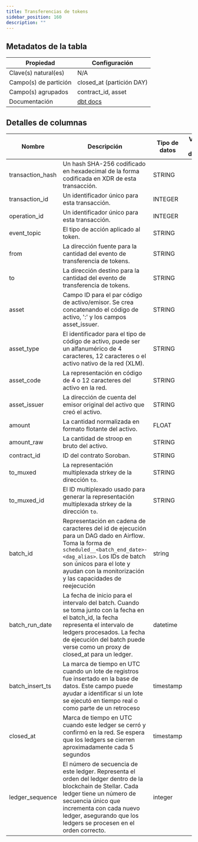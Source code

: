 ```yaml
---
title: Transferencias de tokens
sidebar_position: 160
description: ""
---
```


<div className="scoped-data-dictionary-table">

## Metadatos de la tabla

| Propiedad             | Configuración                                                                                                      |
| --------------------- | ------------------------------------------------------------------------------------------------------------------ |
| Clave(s) natural(es)  | N/A                                                                                                                |
| Campo(s) de partición | closed_at (partición DAY)                                                                                          |
| Campo(s) agrupados    | contract_id, asset                                                                                                 |
| Documentación         | [dbt docs](http://www.stellar-dbt-docs.com/#!/source/source.stellar_dbt_public.crypto_stellar.token_transfers_raw) |

## Detalles de columnas

| Nombre           | Descripción                                                                                                                                                                                                                                                  | Tipo de datos | Valores del dominio | ¿Obligatorio? | Notas |
| ---------------- | ------------------------------------------------------------------------------------------------------------------------------------------------------------------------------------------------------------------------------------------------------------ | ------------- | ------------------- | ------------- | ----- |
| transaction_hash | Un hash SHA-256 codificado en hexadecimal de la forma codificada en XDR de esta transacción.                                                                                                                                                                 | STRING        |                     | Sí            |       |
| transaction_id   | Un identificador único para esta transacción.                                                                                                                                                                                                                | INTEGER       |                     | Sí            |       |
| operation_id     | Un identificador único para esta transacción.                                                                                                                                                                                                                | INTEGER       |                     | No            |       |
| event_topic      | El tipo de acción aplicado al token.                                                                                                                                                                                                                         | STRING        |                     | Sí            |       |
| from             | La dirección fuente para la cantidad del evento de transferencia de tokens.                                                                                                                                                                                  | STRING        |                     | No            |       |
| to               | La dirección destino para la cantidad del evento de transferencia de tokens.                                                                                                                                                                                 | STRING        |                     | No            |       |
| asset            | Campo ID para el par código de activo/emisor. Se crea concatenando el código de activo, ':' y los campos asset_issuer.                                                                                                                                       | STRING        |                     | Sí            |       |
| asset_type       | El identificador para el tipo de código de activo, puede ser un alfanumérico de 4 caracteres, 12 caracteres o el activo nativo de la red (XLM).                                                                                                              | STRING        |                     | Sí            |       |
| asset_code       | La representación en código de 4 o 12 caracteres del activo en la red.                                                                                                                                                                                       | STRING        |                     | No            |       |
| asset_issuer     | La dirección de cuenta del emisor original del activo que creó el activo.                                                                                                                                                                                    | STRING        |                     | No            |       |
| amount           | La cantidad normalizada en formato flotante del activo.                                                                                                                                                                                                      | FLOAT         |                     | Sí            |       |
| amount_raw       | La cantidad de stroop en bruto del activo.                                                                                                                                                                                                                   | STRING        |                     | Sí            |       |
| contract_id      | ID del contrato Soroban.                                                                                                                                                                                                                                     | STRING        |                     | Sí            |       |
| to_muxed         | La representación multiplexada strkey de la dirección `to`.                                                                                                                                                                                                  | STRING        |                     | No            |       |
| to_muxed_id      | El ID multiplexado usado para generar la representación multiplexada strkey de la dirección `to`.                                                                                                                                                            | STRING        |                     | No            |       |
| batch_id         | Representación en cadena de caracteres del id de ejecución para un DAG dado en Airflow. Toma la forma de `scheduled__<batch_end_date>-<dag_alias>`. Los IDs de batch son únicos para el lote y ayudan con la monitorización y las capacidades de reejecución | string        |                     | Sí            |       |
| batch_run_date   | La fecha de inicio para el intervalo del batch. Cuando se toma junto con la fecha en el batch_id, la fecha representa el intervalo de ledgers procesados. La fecha de ejecución del batch puede verse como un proxy de closed_at para un ledger.             | datetime      |                     | Sí            |       |
| batch_insert_ts  | La marca de tiempo en UTC cuando un lote de registros fue insertado en la base de datos. Este campo puede ayudar a identificar si un lote se ejecutó en tiempo real o como parte de un retroceso                                                             | timestamp     |                     | Sí            |       |
| closed_at        | Marca de tiempo en UTC cuando este ledger se cerró y confirmó en la red. Se espera que los ledgers se cierren aproximadamente cada 5 segundos                                                                                                                | timestamp     |                     | Sí            |       |
| ledger_sequence  | El número de secuencia de este ledger. Representa el orden del ledger dentro de la blockchain de Stellar. Cada ledger tiene un número de secuencia único que incrementa con cada nuevo ledger, asegurando que los ledgers se procesen en el orden correcto.  | integer       |                     | Sí            |       |

</div>
